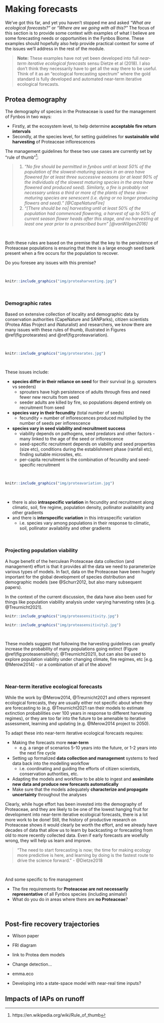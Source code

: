 # Making forecasts {#forecasts}

We've got this far, and yet you haven't stopped me and asked _"What are ecological forecasts?"_ or _"Where are we going with all this?"_ The focus of this section is to provide some context with examples of what I believe are some forecasting needs or opportunities in the Fynbos Biome. These examples should hopefully also help provide practical context for some of the issues we'll address in the rest of the module.

> **Note:** These examples have not yet been developed into full _near-term iterative ecological forecasts_ sensu Dietze et al (2018). I also don't think they necessarily have to get all the way there to be useful. Think of it as an "ecological forecasting spectrum" where the gold standard is fully developed and automated near-term iterative ecological forecasts.

## Protea demography

The demography of species in the Proteaceae is used for the management of Fynbos in two ways:

- Firstly, at the ecosystem level, to help determine **acceptable fire return intervals**
- Secondly, at the species level, for setting guidelines for **sustainable wild harvesting** of Proteaceae inflorescences

The management guidelines for these two use cases are currently set by "rule of thumb"^[https://en.wikipedia.org/wiki/Rule_of_thumb]:

> 1. _"No fire should be permitted in fynbos until at least 50% of the population of the slowest-maturing species in an area have flowered for at least three successive seasons (or at least 90% of the individuals of the slowest maturing species in the area have flowered and produced seed). Similarly, a fire is probably not necessary unless a third or more of the plants of these slow-maturing species are senescent (i.e. dying or no longer producing flowers and seed)." [@CapeNatureFire]_
> 2. _"[There should be no] harvesting until at least 50% of the population had commenced flowering, a harvest of up to 50% of current season flower heads after this stage, and no harvesting at least one year prior to a prescribed burn" [@vanWilgen2016]_

<br>

Both these rules are based on the premise that the key to the persistence of Proteaceae populations is ensuring that there is a large enough seed bank present when a fire occurs for the population to recover.

Do you foresee any issues with this premise?

<br>

```r
knitr::include_graphics("img/proteaharvesting.jpg")
```

<br>

### Demographic rates

Based on extensive collection of locality and demographic data by conservation authorities (CapeNature and SANParks), citizen scientists (Protea Atlas Project and iNaturalist) and researchers, we know there are many issues with these rules of thumb, illustrated in Figures \@ref(fig:protearates) and \@ref(fig:proteavariation).

<br>

```r
knitr::include_graphics("img/protearates.jpg")
```

<br>

These issues include:

- **species differ in their reliance on seed** for their survival (e.g. sprouters vs seeders)
  - sprouters have high persistence of adults through fires and need fewer new recruits from seed
  - seeder adults are killed by fire, so populations depend entirely on recruitment from seed
- **species vary in their fecundity** (total number of seeds)
  - fecundity = number of inflorescences produced multiplied by the number of seeds per inflorescence
- **species vary in seed viability and recruitment success**
  - viability depends on pathogens, seed predators and other factors - many linked to the age of the seed or inflorescence
  - seed-specific recruitment depends on viability and seed properties (size etc), conditions during the establishment phase (rainfall etc), finding suitable microsites, etc.
  - per-capita recruitment is the combination of fecundity and seed-specific recruitment

<br>

```r
knitr::include_graphics("img/proteavariation.jpg")
```

<br>

- there is also **intraspecific variation** in fecundity and recruitment along climatic, soil, fire regime, population density, pollinator availability and other gradients
- and there is **interspecific variation** in this intraspecific variation 
  - i.e. species vary among populations in their response to climatic, soil, pollinator availability and other gradients

<br>

### Projecting population viability

A huge benefit of the herculean Proteaceae data collection (and management) effort is that it provides all the data we need to parameterize various types of models. In fact, data on the Proteaceae have been hugely important for the global development of species distribution and demographic models (see @Schurr2012, but also many subsequent papers).

In the context of the current discussion, the data have also been used for things like population viability analysis under varying harvesting rates [e.g. @Treurnicht2021]. 

```r
knitr::include_graphics("img/proteasensitivity.jpg")
```

```r
knitr::include_graphics("img/proteasensitivity2.jpg")
```

<br>

These models suggest that following the harvesting guidelines can greatly increase the probability of many populations going extinct (Figure \@ref(fig:proteasensitivity); @Treurnicht2021), but can also be used to explore population viability under changing climate, fire regimes, etc [e.g. @Merow2014] - or a combination of all of the above!

<br>

### Near-term iterative ecological forecasts

While the work by @Merow2014, @Treurnicht2021 and others represent ecological forecasts, they are usually either not specific about when they are forecasting to (e.g. @Treurnicht2021 ran their models to estimate extinction probabilities over 100 years in response to different harvesting regimes), or they are too far into the future to be amenable to iterative assessment, learning and updating (e.g. @Merow2014 project to 2050).

To adapt these into near-term iterative ecological forecasts requires:

- Making the forecasts more **near-term**
  - e.g. a range of scenarios 5-10 years into the future, or 1-2 years into the next fire cycle
- Setting up formalized **data collection and management** systems to feed data back into the modelling workflow
  - i.e. coordinating and guiding the efforts of citizen scientists, conservation authorities, etc.
- Adapting the models and workflow to be able to ingest and **assimilate new data and produce new forecasts automatically**
- Make sure that the models adequately **characterize and propagate uncertainty** throughout the analyses

Clearly, while huge effort has been invested into the demography of Proteaceae, and they are likely to be one of the lowest hanging fruit for development into near-term iterative ecological forecasts, there is a lot more work to be done! Still, the history of productive research on Proteaceae shows it would clearly be worth the effort, and we already have decades of data that allow us to learn by backcasting or forecasting from old to more recently collected data. Even if early forecasts are woefully wrong, they will help us learn and improve.

> "The need to start forecasting is now; the time for making ecology more predictive is here, and learning by doing is the fastest route to drive the science forward." - @Dietze2018

<br>

And some specific to fire management

- The fire requirements for **Proteaceae are not necessarily representative** of all Fynbos species (including animals!)
- What do you do in areas where there are **no Proteaceae**?


<br>

## Post-fire recovery trajectories

- Wilson paper
- FRI diagram
- link to Protea dem models

- Change detection...
- emma.eco
- Developing into a state-space model with near-real time inputs?

## Impacts of IAPs on runoff
